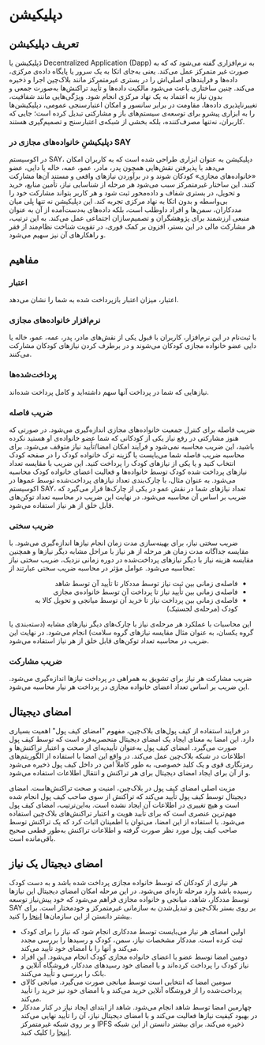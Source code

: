 <div style={{direction: 'ltr', textAlign: 'justify'}}>


#  دپلیکیشن 

## تعریف دپلیکیشن 

دَپلیکیشن یا Decentralized Application  (Dapp) به نرم‌افزاری گفته می‌شود که که به صورت غیر متمرکز عمل می‌کند. یعنی به‌جای اتکا به یک سرور یا پایگاه داده‌ی مرکزی، داده‌ها و فرایندهای اصلی‌اش را در بستری غیرمتمرکز مانند بلاک‌چین اجرا و ذخیره می‌کند. چنین ساختاری باعث می‌شود مالکیت داده‌ها و تأیید تراکنش‌ها به‌صورت جمعی و بدون نیاز به اعتماد به یک نهاد مرکزی انجام شود. ویژگی‌هایی مانند شفافیت، تغییرناپذیری داده‌ها، مقاومت در برابر سانسور و امکان اعتبارسنجی عمومی، دپلیکیشن‌ها را به ابزاری پیشرو برای توسعه‌ی سیستم‌های باز و مشارکتی تبدیل کرده است؛ جایی که کاربران، نه‌تنها مصرف‌کننده، بلکه بخشی از شبکه‌ی اعتبارسنج و تصمیم‌گیری هستند.

### دپلیکیشنِ خانواده‌های مجازی در SAY
در اکوسیستم SAY، دپلیکیشن به عنوان ابزاری طراحی شده است که به کاربران امکان می‌دهد با پذیرفتن نقش‌هایی همچون پدر، مادر، عمو، عمه، خاله یا دایی، عضو «خانواده‌های مجازی» کودکان شوند و در برآوردن نیازهای واقعی و مستند آن‌ها مشارکت کنند. این ساختار غیرمتمرکز سبب می‌شود هر مرحله از شناسایی نیاز، تأمین منابع، خرید و تحویل، در بستری شفاف و داده‌محور ثبت شود و هر کاربر بتواند مشارکت خود را بی‌واسطه و بدون اتکا به نهاد مرکزی تجربه کند.
این دپلیکیشن نه تنها پلی میان مددکاران، سمن‌ها و افراد داوطلب است، بلکه داده‌های به‌دست‌آمده از آن به عنوان منبعی ارزشمند برای پژوهشگران و تصمیم‌سازان اجتماعی عمل می‌کند. به این ترتیب، هر مشارکت مالی در این بستر، افزون بر کمک فوری، در تقویت شناخت نظام‌مند از فقر و راهکارهای آن نیز سهیم می‌شود.



## مفاهیم

### اعتبار

اعتبار، میزان اعتبار بازپرداخت شده به شما را نشان می‌دهد.


### نرم‌افزار خانواده‌های مجازی

با ثبت‌نام در این نرم‌افزار، کاربران با قبول یکی از نقش‌های مادر، پدر، عمه، عمو، خاله یا دایی عضو خانواده‌ مجازی کودکان می‌شوند و در برطرف کردن نیازهای کودکان مشارکت می‌کنند.

### پرداخت‌شده‌ها

نیازهایی که شما در پرداخت آنها سهم داشته‌اید و کامل پرداخت شده‌اند.

### ضریب فاصله

ضریب فاصله برای کنترل جمعیت خانواده‌های مجازی اندازه‌گیری می‌شود. در صورتی که هنوز مشارکتی در رفع نیاز یکی از کودکانی که شما عضو خانواده‌ی او هستید نکرده باشید، این ضریب محاسبه نمی‌شود و فرآیند امکان امضا/تأیید نیاز متوقف می‌شود. برای محاسبه ضریب فاصله شما می‌بایست یا گزینه ترک خانواده کودک را در صفحه کودک انتخاب کنید و یا یکی از نیازهای کودک را پرداخت کنید. این ضریب با مقایسه تعداد نیازهای پرداخت شده کودک توسط خانواده‌ها و فعالیت اعضای خانواده کودک محاسبه می‌شود. به عنوان مثال، با چارک‌بندی تعداد نیازهای پرداخت‌شده توسط عموها در اکوسیستم SAY، تعداد نیازهای شما در نقش عمو در یکی از چارک‌ها قرار می‌گیرد که ضریب بر اساس آن محاسبه می‌شود. در نهایت این ضریب در محاسبه تعداد توکن‌های قابل خلق از هر نیاز استفاده می‌شود.

### ضریب سختی

ضریب سختی نیاز، برای بهینه‌سازی مدت زمان انجام نیازها اندازه‌گیری می‌شود. با مقایسه جداگانه مدت زمان هر مرحله از هر نیاز با مراحل مشابه دیگر نیازها و همچنین مقایسه هزینه نیاز با دیگر نیازهای پرداخت‌شده در دوره زمانی نزدیک، ضریب سختی نیاز محاسبه می‌شود. عوامل مؤثر در محاسبه ضریب سختی عبارتند از:
<div dir="rtl" style={{textAlign: 'right', paddingRight: '20px', marginRight: 0}}>
  <ul>
    <li>فاصله‌ی زمانی بین ثبت نیاز توسط مددکار تا تأیید آن توسط شاهد</li>
    <li>فاصله‌ی زمانی بین تأیید نیاز تا پرداخت آن توسط خانواده‌ی مجازی</li>
    <li>فاصله‌ی زمانی بین پرداخت نیاز تا خرید آن توسط میانجی و تحویل کالا به کودک (مرحله‌ی لجستیک)</li>
  </ul>
</div>
   این محاسبات با عملکرد هر مرحله‌ی نیاز با چارک‌‌های دیگر نیازهای مشابه (دسته‌بندی یا گروه یکسان، به عنوان مثال مقایسه نیازهای گروه سلامت) انجام می‌شود. در نهایت این ضریب در محاسبه تعداد توکن‌های قابل خلق از هر نیاز استفاده می‌شود.

### ضریب مشارکت

ضریب مشارکت هر نیاز برای تشویق به همراهی در پرداخت نیازها اندازه‌گیری می‌شود. این ضریب بر اساس تعداد اعضای خانواده مجازی در پرداخت هر نیار محاسبه می‌شود.

## امضای دیجیتال

در فرایند استفاده از کیف ‌پول‌های بلاک‌چین، مفهوم "امضای کیف‌ پول‌" اهمیت بسیاری دارد. این امضا به معنای ایجاد یک امضای دیجیتال منحصر‌به‌فرد است که توسط کیف ‌پول‌ صورت می‌گیرد. امضای کیف پول به‌عنوان تأییدیه‌ای از صحت و اعتبار تراکنش‌ها و اطلاعات در شبکه بلاک‌چین عمل می‌کند. در واقع این امضا با استفاده از الگوریتم‌های رمزنگاری قوی و یک کلید خصوصی، به طور کاملاً امن در داخل کیف پول ذخیره می‌شود و از آن برای ایجاد امضای دیجیتال برای هر  تراکنش و انتقال اطلاعات استفاده می‌شود.

مزیت اصلی امضای کیف‌ پول در بلاک‌چین، امنیت و صحت تراکنش‌هاست. امضای دیجیتال توسط کیف ‌پول‌ تأیید می‌کند که تراکنش از سوی صاحب کیف ‌پول انجام شده است و هیچ تغییری در اطلاعات آن ایجاد نشده است. به‌این‌ترتیب، امضای کیف ‌پول مهم‌ترین عنصری است که برای تأیید هویت و اعتبار تراکنش‌های بلاک‌چین استفاده می‌شود. با استفاده از این امضا، می‌توان با اطمینان اثبات کرد که یک تراکنش توسط صاحب کیف ‌پول مورد نظر صورت گرفته و اطلاعات تراکنش به‌طور قطعی صحیح باقی‌مانده است.

## امضای دیجیتال یک نیاز

هر نیازی از کودکان که توسط خانواده مجازی پرداخت‌ شده باشد و به دست کودک رسیده باشد وارد مرحله تازه‌ای می‌شود. در این مرحله امکان امضای دیجیتال این نیازها توسط مددکار، شاهد، میانجی و خانواده مجازی فراهم می‌شود که خود پیش‌نیاز توسعه SAY بر روی بستر بلاک‌چین و تبدیل‌شدن به سازمانی غیرمتمرکز و خودمختار است. برای بیشتر دانستن از این سازمان‌ها <a href="/guide/family/blockchain.html#سازمان-خودمختار-غیرمتمرکز">اینجا</a> را کنید.

<ul style={{
  direction: 'rtl',
  textAlign: 'right',
  listStylePosition: 'inside',
  paddingRight: '20px',
  marginRight: '0'
}}>
  <li>اولین امضای هر نیاز می‌بایست توسط مددکاری انجام شود که نیاز را برای کودک ثبت کرده است. مددکار مشخصات نیاز، سمن، کودک و رسیدها را بررسی مجدد می‌کند و آنها را با امضای خود تأیید می‌کند.</li>
  <li>دومین امضا توسط عضو یا اعضای خانواده مجازی کودک انجام می‌شود. این افراد نیاز کودک را پرداخت کرده‌اند و با امضای خود رسیدهای مددکار، فروشگاه آنلاین و بانک را بررسی و تأیید می‌کنند.</li>
  <li>سومین امضا که انتخابی است توسط میانجی صورت می‌گیرد. میانجی کالای پرداخت‌شده را از فروشگاه‌ آنلاین خرید می‌کند و با امضای خود نیز خرید را تأیید می‌کند.</li>
  <li>چهارمین امضا توسط شاهد انجام می‌شود. شاهد از ابتدای ایجاد نیاز در کنار مددکار در بهبود کیفیت نیاز‌ها فعالیت می‌کند و با امضای دیجیتال نیاز، آن را تأیید نهایی می‌کند و بر روی شبکه غیرمتمرکز IPFS ذخیره می‌کند. برای بیشتر دانستن از این شبکه <a href="guide/family/blockchain.html#ipfs">اینجا</a> را کلیک کنید.</li>
</ul>

</div>
